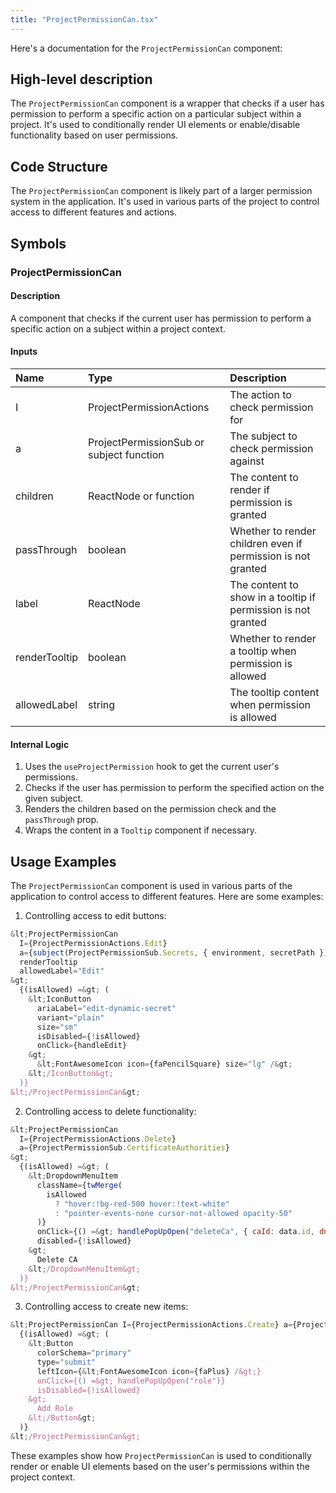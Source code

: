 ```yaml
---
title: "ProjectPermissionCan.tsx"
---
```


Here's a documentation for the `ProjectPermissionCan` component:

## High-level description
The `ProjectPermissionCan` component is a wrapper that checks if a user has permission to perform a specific action on a particular subject within a project. It's used to conditionally render UI elements or enable/disable functionality based on user permissions.

## Code Structure
The `ProjectPermissionCan` component is likely part of a larger permission system in the application. It's used in various parts of the project to control access to different features and actions.

## Symbols

### ProjectPermissionCan
#### Description
A component that checks if the current user has permission to perform a specific action on a subject within a project context.

#### Inputs
| Name | Type | Description |
|:-----|:-----|:------------|
| I | ProjectPermissionActions | The action to check permission for |
| a | ProjectPermissionSub or subject function | The subject to check permission against |
| children | ReactNode or function | The content to render if permission is granted |
| passThrough | boolean | Whether to render children even if permission is not granted |
| label | ReactNode | The content to show in a tooltip if permission is not granted |
| renderTooltip | boolean | Whether to render a tooltip when permission is allowed |
| allowedLabel | string | The tooltip content when permission is allowed |

#### Internal Logic
1. Uses the `useProjectPermission` hook to get the current user's permissions.
2. Checks if the user has permission to perform the specified action on the given subject.
3. Renders the children based on the permission check and the `passThrough` prop.
4. Wraps the content in a `Tooltip` component if necessary.

## Usage Examples
The `ProjectPermissionCan` component is used in various parts of the application to control access to different features. Here are some examples:

1. Controlling access to edit buttons:
```jsx
&lt;ProjectPermissionCan
  I={ProjectPermissionActions.Edit}
  a={subject(ProjectPermissionSub.Secrets, { environment, secretPath })}
  renderTooltip
  allowedLabel="Edit"
&gt;
  {(isAllowed) =&gt; (
    &lt;IconButton
      ariaLabel="edit-dynamic-secret"
      variant="plain"
      size="sm"
      isDisabled={!isAllowed}
      onClick={handleEdit}
    &gt;
      &lt;FontAwesomeIcon icon={faPencilSquare} size="lg" /&gt;
    &lt;/IconButton&gt;
  )}
&lt;/ProjectPermissionCan&gt;
```

2. Controlling access to delete functionality:
```jsx
&lt;ProjectPermissionCan
  I={ProjectPermissionActions.Delete}
  a={ProjectPermissionSub.CertificateAuthorities}
&gt;
  {(isAllowed) =&gt; (
    &lt;DropdownMenuItem
      className={twMerge(
        isAllowed
          ? "hover:!bg-red-500 hover:!text-white"
          : "pointer-events-none cursor-not-allowed opacity-50"
      )}
      onClick={() =&gt; handlePopUpOpen("deleteCa", { caId: data.id, dn: data.dn })}
      disabled={!isAllowed}
    &gt;
      Delete CA
    &lt;/DropdownMenuItem&gt;
  )}
&lt;/ProjectPermissionCan&gt;
```

3. Controlling access to create new items:
```jsx
&lt;ProjectPermissionCan I={ProjectPermissionActions.Create} a={ProjectPermissionSub.Role}&gt;
  {(isAllowed) =&gt; (
    &lt;Button
      colorSchema="primary"
      type="submit"
      leftIcon={&lt;FontAwesomeIcon icon={faPlus} /&gt;}
      onClick={() =&gt; handlePopUpOpen("role")}
      isDisabled={!isAllowed}
    &gt;
      Add Role
    &lt;/Button&gt;
  )}
&lt;/ProjectPermissionCan&gt;
```

These examples show how `ProjectPermissionCan` is used to conditionally render or enable UI elements based on the user's permissions within the project context.